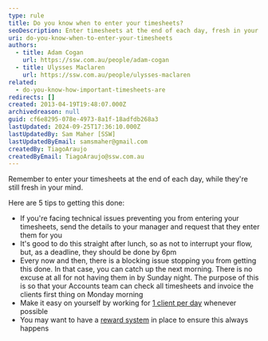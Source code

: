 ```yaml
---
type: rule
title: Do you know when to enter your timesheets?
seoDescription: Enter timesheets at the end of each day, fresh in your mind, and ensure timely completion for Accounts team invoicing.
uri: do-you-know-when-to-enter-your-timesheets
authors:
  - title: Adam Cogan
    url: https://ssw.com.au/people/adam-cogan
  - title: Ulysses Maclaren
    url: https://ssw.com.au/people/ulysses-maclaren
related:
  - do-you-know-how-important-timesheets-are
redirects: []
created: 2013-04-19T19:48:07.000Z
archivedreason: null
guid: cf6e8295-078e-4973-8a1f-18adfdb268a3
lastUpdated: 2024-09-25T17:36:10.000Z
lastUpdatedBy: Sam Maher [SSW]
lastUpdatedByEmail: samsmaher@gmail.com
createdBy: TiagoAraujo
createdByEmail: TiagoAraujo@ssw.com.au
---
```


Remember to enter your timesheets at the end of each day, while they're still fresh in your mind.

Here are 5 tips to getting this done:
* If you're facing technical issues preventing you from entering your timesheets, send the details to your manager and request that they enter them for you
* It's good to do this straight after lunch, so as not to interrupt your flow, but, as a deadline, they should be done by 6pm
* Every now and then, there is a blocking issue stopping you from getting this done. In that case, you can catch up the next morning. There is no excuse at all for not having them in by Sunday night. The purpose of this is so that your Accounts team can check all timesheets and invoice the clients first thing on Monday morning
* Make it easy on yourself by working for [1 client per day](/do-you-book-a-minimum-of-1-days-work-at-a-time) whenever possible
* You may want to have a [reward system](/do-you-reward-your-employees-for-doing-their-timesheets-on-time) in place to ensure this always happens
